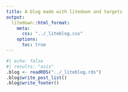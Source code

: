 ```yaml
---
title: A blog made with litedown and targets
output:
  litedown::html_format:
    meta:
      css: "../_liteblog.css"
    options:
      toc: true
---
```


```r
#| echo: false
#| results: "asis"
.blog <- readRDS("../_liteblog.rds")
.blog$write_post_list()
.blog$write_footer()
```
